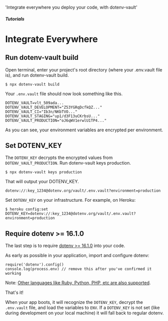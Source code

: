 
  'Integrate everywhere you deploy your code, with dotenv-vault'

##### Tutorials
# Integrate Everywhere

## Run dotenv-vault build

Open terminal, enter your project's root directory (where your .env.vault file is), and run dotenv-vault build.

```
$ npx dotenv-vault build
```

<ScreenshotBrowser url="/assets/img/cloudinary/npx-build_qqcbcb.gif"/>

Your `.env.vault` file should now look something like this.

```
DOTENV_VAULT=vlt_509ada...
DOTENV_VAULT_DEVELOPMENT="Z53YGRqDcfkQZ..."
DOTENV_VAULT_CI="Ib3n/NKbTVO..."
DOTENV_VAULT_STAGING="up1/d3F13uCKrbsU..."
DOTENV_VAULT_PRODUCTION="oJ6qWV1erwlU1TP4..."
```

As you can see, your environment variables are encrypted per environment.

## Set DOTENV_KEY

The `DOTENV_KEY` decrypts the encrypted values from `DOTENV_VAULT_PRODUCTION`. Run dotenv-vault keys production.

```
$ npx dotenv-vault keys production
```

That will output your DOTENV_KEY.

```
dotenv://:key_1234@dotenv.org/vault/.env.vault?environment=production
```

Set `DOTENV_KEY` on your infrastructure. For example, on Heroku:

```
$ heroku config:set DOTENV_KEY=dotenv://:key_1234@dotenv.org/vault/.env.vault?environment=production
```

## Require dotenv >= 16.1.0

The last step is to require [dotenv >= 16.1.0](https://github.com/motdotla/dotenv) into your code.

As early as possible in your application, import and configure dotenv:

```
require('dotenv').config()
console.log(process.env) // remove this after you've confirmed it working
```

Note: [Other languages like Ruby, Python, PHP, etc are also supported](/docs/libraries).

That's it!

When your app boots, it will recognize the `DOTENV_KEY`, decrypt the `.env.vault` file, and load the variables to `ENV`. If a `DOTENV_KEY` is not set (like during development on your local machine) it will fall back to regular dotenv.
